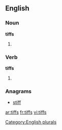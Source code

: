 
==English==

===Noun===
'''tiffs'''

# {{plural of |[[tiff]]}}

===Verb===
'''tiffs'''

# {{third-person singular of|[[tiff]]}}

===Anagrams===
* [[stiff#English|stiff]]

[[Category:English plurals]]

[[ar:tiffs]]
[[fr:tiffs]]
[[vi:tiffs]]